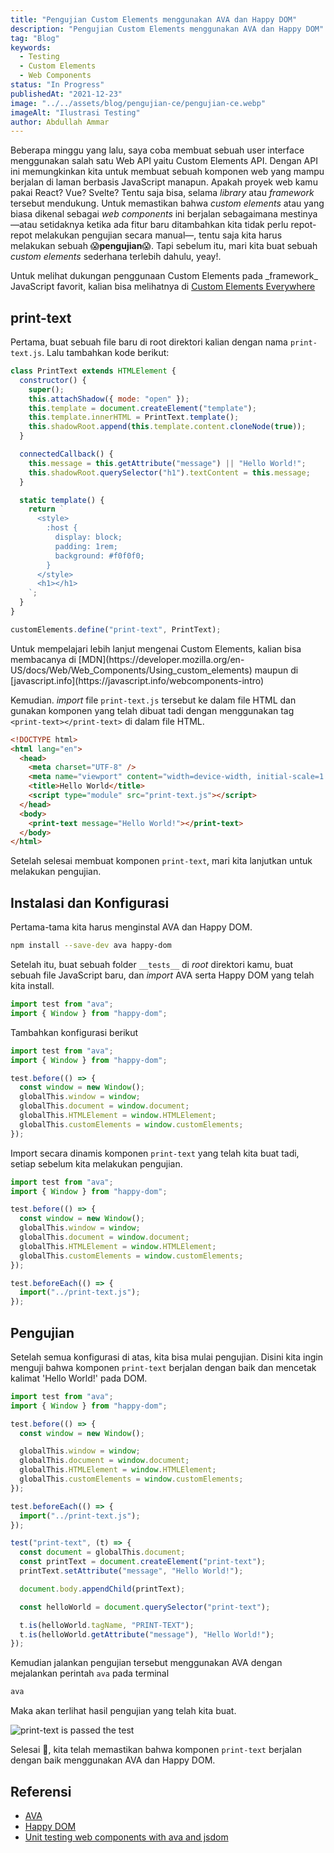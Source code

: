 ```yaml
---
title: "Pengujian Custom Elements menggunakan AVA dan Happy DOM"
description: "Pengujian Custom Elements menggunakan AVA dan Happy DOM"
tag: "Blog"
keywords:
  - Testing
  - Custom Elements
  - Web Components
status: "In Progress"
publishedAt: "2021-12-23"
image: "../../assets/blog/pengujian-ce/pengujian-ce.webp"
imageAlt: "Ilustrasi Testing"
author: Abdullah Ammar
---
```



Beberapa minggu yang lalu, saya coba membuat sebuah user interface menggunakan salah satu Web API
yaitu Custom Elements API. Dengan API ini memungkinkan kita untuk membuat sebuah komponen web yang
mampu berjalan di laman berbasis JavaScript manapun. Apakah proyek web kamu pakai React? Vue?
Svelte? Tentu saja bisa, selama _library_ atau _framework_ tersebut mendukung. Untuk memastikan
bahwa _custom elements_ atau yang biasa dikenal sebagai _web components_ ini berjalan sebagaimana
mestinya—atau setidaknya ketika ada fitur baru ditambahkan kita tidak perlu repot-repot melakukan
pengujian secara manual—, tentu saja kita harus melakukan sebuah 😱**pengujian**😱. Tapi sebelum
itu, mari kita buat sebuah _custom elements_ sederhana terlebih dahulu, yeay!.

<Callout>
  Untuk melihat dukungan penggunaan Custom Elements pada _framework_ JavaScript
  favorit, kalian bisa melihatnya di
  <a href="https://custom-elements-everywhere.com/" target="_blank">
    Custom Elements Everywhere
  </a>
</Callout>

## print-text

Pertama, buat sebuah file baru di root direktori kalian dengan nama `print-text.js`. Lalu tambahkan
kode berikut:

```js
class PrintText extends HTMLElement {
  constructor() {
    super();
    this.attachShadow({ mode: "open" });
    this.template = document.createElement("template");
    this.template.innerHTML = PrintText.template();
    this.shadowRoot.append(this.template.content.cloneNode(true));
  }

  connectedCallback() {
    this.message = this.getAttribute("message") || "Hello World!";
    this.shadowRoot.querySelector("h1").textContent = this.message;
  }

  static template() {
    return `
      <style>
        :host {
          display: block;
          padding: 1rem;
          background: #f0f0f0;
        }
      </style>
      <h1></h1>
    `;
  }
}

customElements.define("print-text", PrintText);
```

<Callout>
  Untuk mempelajari lebih lanjut mengenai Custom Elements, kalian bisa
  membacanya di
  [MDN](https://developer.mozilla.org/en-US/docs/Web/Web_Components/Using_custom_elements)
  maupun di [javascript.info](https://javascript.info/webcomponents-intro)
</Callout>

Kemudian. _import_ file `print-text.js` tersebut ke dalam file HTML dan gunakan komponen yang telah
dibuat tadi dengan menggunakan tag `<print-text></print-text>` di dalam file HTML.

```html
<!DOCTYPE html>
<html lang="en">
  <head>
    <meta charset="UTF-8" />
    <meta name="viewport" content="width=device-width, initial-scale=1.0" />
    <title>Hello World</title>
    <script type="module" src="print-text.js"></script>
  </head>
  <body>
    <print-text message="Hello World!"></print-text>
  </body>
</html>
```

Setelah selesai membuat komponen `print-text`, mari kita lanjutkan untuk melakukan pengujian.

## Instalasi dan Konfigurasi

Pertama-tama kita harus menginstal AVA dan Happy DOM.

```bash
npm install --save-dev ava happy-dom
```

Setelah itu, buat sebuah folder `__tests__` di _root_ direktori kamu, buat sebuah file JavaScript
baru, dan _import_ AVA serta Happy DOM yang telah kita install.

```js
import test from "ava";
import { Window } from "happy-dom";
```

Tambahkan konfigurasi berikut

```js
import test from "ava";
import { Window } from "happy-dom";

test.before(() => {
  const window = new Window();
  globalThis.window = window;
  globalThis.document = window.document;
  globalThis.HTMLElement = window.HTMLElement;
  globalThis.customElements = window.customElements;
});
```

Import secara dinamis komponen `print-text` yang telah kita buat tadi, setiap sebelum kita melakukan
pengujian.

```js
import test from "ava";
import { Window } from "happy-dom";

test.before(() => {
  const window = new Window();
  globalThis.window = window;
  globalThis.document = window.document;
  globalThis.HTMLElement = window.HTMLElement;
  globalThis.customElements = window.customElements;
});

test.beforeEach(() => {
  import("../print-text.js");
});
```

## Pengujian

Setelah semua konfigurasi di atas, kita bisa mulai pengujian. Disini kita ingin menguji bahwa
komponen `print-text` berjalan dengan baik dan mencetak kalimat 'Hello World!' pada DOM.

```js
import test from "ava";
import { Window } from "happy-dom";

test.before(() => {
  const window = new Window();

  globalThis.window = window;
  globalThis.document = window.document;
  globalThis.HTMLElement = window.HTMLElement;
  globalThis.customElements = window.customElements;
});

test.beforeEach(() => {
  import("../print-text.js");
});

test("print-text", (t) => {
  const document = globalThis.document;
  const printText = document.createElement("print-text");
  printText.setAttribute("message", "Hello World!");

  document.body.appendChild(printText);

  const helloWorld = document.querySelector("print-text");

  t.is(helloWorld.tagName, "PRINT-TEXT");
  t.is(helloWorld.getAttribute("message"), "Hello World!");
});
```

Kemudian jalankan pengujian tersebut menggunakan AVA dengan mejalankan perintah `ava` pada terminal

```bash
ava
```

Maka akan terlihat hasil pengujian yang telah kita buat.

![print-text is passed the test](../../assets/blog/pengujian-ce/test-passed.webp)

Selesai 🎉, kita telah memastikan bahwa komponen `print-text` berjalan dengan baik menggunakan AVA
dan Happy DOM.

## Referensi

- [AVA](https://github.com/avajs/ava)
- [Happy DOM](https://github.com/capricorn86/happy-dom/tree/master/packages/happy-dom)
- [Unit testing web components with ava and jsdom](https://dev.to/ficusjs/unit-testing-web-components-with-ava-and-jsdom-2ofp)
